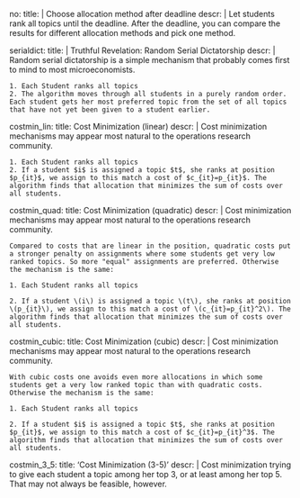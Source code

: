 no:
  title: |
    Choose allocation method after deadline
  descr: |
    Let students rank all topics until the deadline. After the deadline, you can compare the results for different allocation methods and pick one method.


serialdict:
  title: |
    Truthful Revelation: Random Serial Dictatorship
  descr: |
    Random serial dictatorship is a simple mechanism that probably comes first to mind to most microeconomists. 
    
    1. Each Student ranks all topics
    2. The algorithm moves through all students in a purely random order. Each student gets her most preferred topic from the set of all topics that have not yet been given to a student earlier.

costmin_lin:
  title: Cost Minimization (linear)
  descr: |
    Cost minimization mechanisms may appear most natural to the operations research community.
    
    1. Each Student ranks all topics    
    2. If a student $i$ is assigned a topic $t$, she ranks at position $p_{it}$, we assign to this match a cost of $c_{it}=p_{it}$. The algorithm finds that allocation that minimizes the sum of costs over all students.

costmin_quad:
  title: Cost Minimization (quadratic)
  descr: |
    Cost minimization mechanisms may appear most natural to the operations research community.
    
    Compared to costs that are linear in the position, quadratic costs put a stronger penalty on assignments where some students get very low ranked topics. So more "equal" assignments are preferred. Otherwise the mechanism is the same:
    
    1. Each Student ranks all topics    
    
    2. If a student \(i\) is assigned a topic \(t\), she ranks at position \(p_{it}\), we assign to this match a cost of \(c_{it}=p_{it}^2\). The algorithm finds that allocation that minimizes the sum of costs over all students.



costmin_cubic:
  title: Cost Minimization (cubic)
  descr: |
    Cost minimization mechanisms may appear most natural to the operations research community.
  
    With cubic costs one avoids even more allocations in which some students get a very low ranked topic than with quadratic costs. Otherwise the mechanism is the same:
    
    1. Each Student ranks all topics    
    
    2. If a student $i$ is assigned a topic $t$, she ranks at position $p_{it}$, we assign to this match a cost of $c_{it}=p_{it}^3$. The algorithm finds that allocation that minimizes the sum of costs over all students.

costmin_3_5:
  title: 'Cost Minimization (3-5)'
  descr: |
    Cost minimization trying to give each student a topic among her top 3, or at least among her top 5. That may not always be feasible, however.
